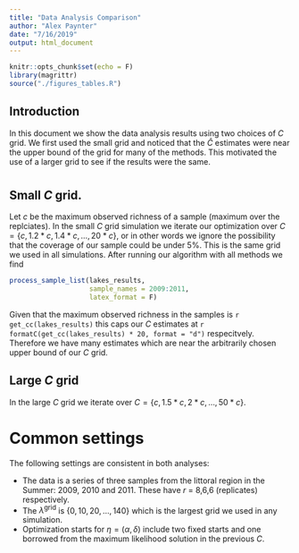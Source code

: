 ```yaml
---
title: "Data Analysis Comparison"
author: "Alex Paynter"
date: "7/16/2019"
output: html_document
---
```


```r
knitr::opts_chunk$set(echo = F)
library(magrittr)
source("./figures_tables.R")
```

## Introduction

In this document we show the data analysis results using two choices of $C$ grid.  We first used the small grid and noticed that the $\widehat{C}$ estimates were near the upper bound of the grid for many of the methods.  This motivated the use of a larger grid to see if the results were the same.

# 

## Small $C$ grid.

Let $c$ be the maximum observed richness of a sample (maximum over the replciates).  In the small $C$ grid simulation we iterate our optimization over $C = \{c, 1.2*c, 1.4*c, \dots, 20*c\}$, or in other words we ignore the possibility that the coverage of our sample could be under 5\%.  This is the same grid we used in all simulations.  After running our algorithm with all methods we find

```r
process_sample_list(lakes_results, 
                    sample_names = 2009:2011,
                    latex_format = F)

```

Given that the maximum observed richness in the samples is `r get_cc(lakes_results)` this caps our $C$ estimates at `r formatC(get_cc(lakes_results) * 20, format = "d")` respecitvely.  Therefore we have many estimates which are near the arbitrarily chosen upper bound of our $C$ grid.

## Large $C$ grid

In the large $C$ grid we iterate over $C = \{c, 1.5*c, 2*c, \dots, 50*c\}$. 

# Common settings

The following settings are consistent in both analyses:

- The data is a series of three samples from the littoral region in the Summer: 2009, 2010 and 2011.  These have $r$ = 8,6,6 (replicates) respectively.
- The $\lambda^{\text{grid}}$ is $\{0, 10, 20, \dots , 140\}$ which is the largest grid we used in any simulation.
- Optimization starts for $\eta = (\alpha, \delta)$ include two fixed starts and one borrowed from the maximum likelihood solution in the previous $C$.

